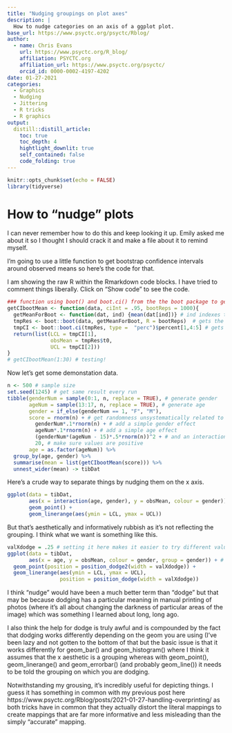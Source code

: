 ```yaml
---
title: "Nudging groupings on plot axes"
description: |
  How to nudge categories on an axis of a ggplot plot.
base_url: https://www.psyctc.org/psyctc/Rblog/
author:
  - name: Chris Evans
    url: https://www.psyctc.org/R_blog/
    affiliation: PSYCTC.org
    affiliation_url: https://www.psyctc.org/psyctc/
    orcid_id: 0000-0002-4197-4202
date: 01-27-2021
categories:
  - Graphics
  - Nudging
  - Jittering
  - R tricks
  - R graphics
output:
  distill::distill_article:
    toc: true
    toc_depth: 4
    hightlight_downlit: true
    self_contained: false
    code_folding: true
---
```



```r
knitr::opts_chunk$set(echo = FALSE)
library(tidyverse)
```

# How to "nudge" plots

I can never remember how to do this and keep looking it up.  Emily asked me about it so I thought I should crack it and make a file about it to remind myself.

I'm going to use a little function to get bootstrap confidence intervals around observed means so here's the code for that.

<aside>
I am showing the raw R within the Rmarkdown code blocks.  I have tried to comment things liberally.  Click on "Show code" to see the code.
</aside>
```r
### function using boot() and boot.ci() from the the boot package to get bootstrap CIs around observed means
getCIbootMean <- function(data, ciInt = .95, bootReps = 1000){
  getMeanForBoot <- function(dat, ind) {mean(dat[ind])} # ind indexes the particular bootstrap sample of vector dat
  tmpRes <- boot::boot(data, getMeanForBoot, R = bootReps)  # gets the boostrap results
  tmpCI <- boot::boot.ci(tmpRes, type =  "perc")$percent[1,4:5] # gets the percentile method CI
  return(list(LCL = tmpCI[1],
              obsMean = tmpRes$t0,
              UCL = tmpCI[2]))
}
# getCIbootMean(1:30) # testing!

```

Now let's get some demonstation data.

```r
n <- 500 # sample size
set.seed(1245) # get same result every run
tibble(genderNum = sample(0:1, n, replace = TRUE), # generate gender
       ageNum = sample(13:17, n, replace = TRUE), # generate age
       gender = if_else(genderNum == 1, "F", "M"),
       score = rnorm(n) + # get randomness unsystematically related to gender or age
         genderNum*.1*rnorm(n) + # add a simple gender effect
         ageNum*.1*rnorm(n) + # add a simple age effect
         (genderNum*(ageNum - 15)*.5*rnorm(n))^2 + # and an interaction
         20, # make sure values are positive
       age = as.factor(ageNum)) %>%
  group_by(age, gender) %>%
  summarise(mean = list(getCIbootMean(score))) %>%
  unnest_wider(mean) -> tibDat
```

Here's a crude way to separate things by nudging them on the x axis.

```r
ggplot(data = tibDat,
       aes(x = interaction(age, gender), y = obsMean, colour = gender)) +
       geom_point() +
       geom_linerange(aes(ymin = LCL, ymax = UCL))
```

But that's aesthetically and informatively rubbish as it's not reflecting the grouping.  I think what we want is something like this.

```r
valXdodge = .25 # setting it here makes it easier to try different values when you have multiple geoms you want to dodge
ggplot(data = tibDat,
       aes(x = age, y = obsMean, colour = gender, group = gender)) + # key thing is that dodging is by the grouping
  geom_point(position = position_dodge2(width = valXdodge)) +
  geom_linerange(aes(ymin = LCL, ymax = UCL),
                 position = position_dodge(width = valXdodge)) 
```

I think "nudge" would have been a much better term than "dodge" but that may be because dodging has a particular meaning in manual printing of photos (where it's all about changing the darkness of particular areas of the image) which was something I learned about long, long ago.  

I also think the help for dodge is truly awful and is compounded by the fact that dodging works differently depending on the geom you are using (I've been lazy and not gotten to the bottom of that but the basic issue is that it works differently for geom_bar() and geom_histogram() where I think it assumes that the x aesthetic is a grouping whereas with geom_point(), geom_linerange() and geom_errorbar() (and probably geom_line()) it needs to be told the grouping on which you are dodging.

Notwithstanding my grousing, it's incredibly useful for depicting things.  I guess it has something in common with my previous post here https://www.psyctc.org/Rblog/posts/2021-01-27-handling-overprinting/ as both tricks have in common that they actually distort the literal mappings to create mappings that are far more informative and less misleading than the simply "accurate" mapping.